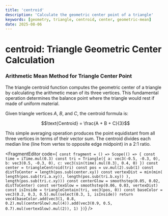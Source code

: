 ```yaml
---
title: 'centroid'
description: 'Calculate the geometric center point of a triangle'
keywords: [geometry, triangle, centroid, center, geometric-mean]
date: 2025-08-06
---
```



# centroid: Triangle Geometric Center Calculation

### Arithmetic Mean Method for Triangle Center Point

The triangle centroid function computes the geometric center of a triangle by calculating the arithmetic mean of its three vertices. This fundamental operation determines the balance point where the triangle would rest if made of uniform material.

Given triangle vertices $A$, $B$, and $C$, the centroid formula is:

$$\text{Centroid} = \frac{A + B + C}{3}$$

This simple averaging operation produces the point equidistant from all three vertices in terms of their vector sum. The centroid divides each median line (line from vertex to opposite edge midpoint) in a 2:1 ratio.

<FragmentEditor
        code={`
const fragment = () => Scope(() => {
        const time = iTime.mul(0.3)
        const tri = Triangle({
                a: vec3(-0.5, -0.3, 0),
                b: vec3(0.5, -0.3, 0),
                c: vec3(sin(time).mul(0.3), 0.4, 0)
        })
        const center = triangleCentroid(tri)
        const pos = uv.mul(2).sub(1)
        const distToCenter = length(pos.sub(center.xy))
        const vertexDist = min(min(
                length(pos.sub(tri.a.xy)),
                length(pos.sub(tri.b.xy))
        ), length(pos.sub(tri.c.xy)))
        const centerGlow = smoothstep(0.05, 0.02, distToCenter)
        const vertexGlow = smoothstep(0.06, 0.03, vertexDist)
        const isInside = triangleContain(tri, vec3(pos, 0))
        const baseColor = vec3(0.2, 0.3, 0.5).mul(select(0.3, 1, isInside))
        return vec4(baseColor.add(vec3(1, 0.8, 0.2).mul(centerGlow).mul(4)).add(vec3(0.9, 0.5, 0.7).mul(vertexGlow).mul(2)), 1)
})`}
/>
